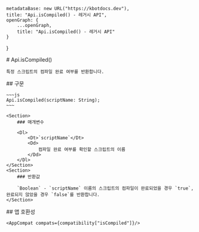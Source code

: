 
    metadataBase: new URL("https://kbotdocs.dev"),
    title: "Api.isCompiled() - 레거시 API",
    openGraph: {
        ...openGraph,
        title: "Api.isCompiled() - 레거시 API"
    }
}

<Section>
    # Api.isCompiled()

    특정 스크립트의 컴파일 완료 여부를 반환합니다.
</Section>
<Section>
    ## 구문

    ~~~js
    Api.isCompiled(scriptName: String);
    ~~~

    <Section>
        ### 매개변수

        <Dl>
            <Dt>`scriptName`</Dt>
            <Dd>
                컴파일 완료 여부를 확인할 스크립트의 이름
            </Dd>
        </Dl>
    </Section>
    <Section>
        ### 반환값

        `Boolean` - `scriptName` 이름의 스크립트의 컴파일이 완료되었을 경우 `true`, 완료되지 않았을 경우 `false`를 반환합니다.
    </Section>
</Section>
<Section>
    ## 앱 호환성

    <AppCompat compats={compatibility["isCompiled"]}/>
</Section>